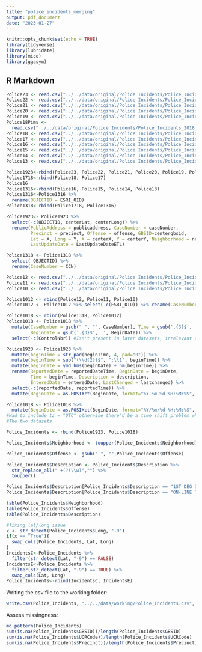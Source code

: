 ```yaml
---
title: "police_incidents_merging"
output: pdf_document
date: "2023-01-27"
---
```


```r
knitr::opts_chunk$set(echo = TRUE)
library(tidyverse)
library(lubridate)
library(mice)
library(ggasym)
```

## R Markdown

```r
Police23 <- read.csv("../../data/original/Police Incidents/Police_Incidents_2023.csv")
Police22 <- read.csv("../../data/original/Police Incidents/Police_Incidents_2022.csv")
Police21 <- read.csv("../../data/original/Police Incidents/Police_Incidents_2021.csv")
Police20 <- read.csv("../../data/original/Police Incidents/Police_Incidents_2020.csv")
Police19 <- read.csv("../../data/original/Police Incidents/Police_Incidents_2019.csv")
Police18Pims <- 
  read.csv("../../data/original/Police Incidents/Police_Incidents_2018_PIMS.csv")
Police18 <- read.csv("../../data/original/Police Incidents/Police_Incidents_2018.csv")
Police17 <- read.csv("../../data/original/Police Incidents/Police_Incidents_2017.csv")
Police16 <- read.csv("../../data/original/Police Incidents/Police_Incidents_2016.csv")
Police15 <- read.csv("../../data/original/Police Incidents/Police_Incidents_2015.csv")
Police14 <- read.csv("../../data/original/Police Incidents/Police_Incidents_2014.csv")
Police13 <- read.csv("../../data/original/Police Incidents/Police_Incidents_2013.csv")

Police1923<-rbind(Police23, Police22, Police21, Police20, Police19, Police18Pims)
Police1718<-rbind(Police18, Police17)
Police16
Police1316<-rbind(Police16, Police15, Police14, Police13)
Police1316<-Police1316 %>%
  rename(OBJECTID = ESRI_OID)
Police1318<-rbind(Police1718, Police1316)
```

```r
Police1923<- Police1923 %>%
  select(-c(OBJECTID, centerLat, centerLong)) %>%
  rename(PublicAddress = publicaddress, CaseNumber = caseNumber,
         Precinct = precinct, Offense = offense, GBSID=centergbsid,
         Lat = X, Long = Y, X = centerX, Y = centerY, Neighborhood = neighborhood,
         LastUpdateDate = LastUpdateDateETL)

Police1318 <- Police1318 %>%
  select(-OBJECTID) %>%
  rename(CaseNumber = CCN)
```


```r
Police12 <- read.csv("../../data/original/Police Incidents/Police_Incidents_2012.csv")
Police11 <- read.csv("../../data/original/Police Incidents/Police_Incidents_2011.csv")
Police10 <- read.csv("../../data/original/Police Incidents/Police_Incidents_2010.csv")

Police1012 <- rbind(Police12, Police11, Police10)
Police1012 <- Police1012 %>% select(-c(ESRI_OID)) %>% rename(CaseNumber = CCN)

Police1018 <- rbind(Police1318, Police1012)
Police1018 <- Police1018 %>%
  mutate(CaseNumber = gsub(" ", "", CaseNumber), Time = gsub('.{3}$', '', Time), 
         BeginDate = gsub('.{3}$', '', BeginDate)) %>%
  select(-c(ControlNbr)) #Isn't present in later datasets, irrelevant column

Police1923 <- Police1923 %>%
  mutate(beginTime = str_pad(beginTime, 4, pad="0")) %>%
  mutate(beginTime = sub("(\\d{2})$", ":\\1", beginTime)) %>%
  mutate(beginDate = ymd_hms(beginDate) + hm(beginTime)) %>%
  rename(ReportedDate = reportedDateTime, BeginDate = beginDate, 
         Time = beginTime, Description = description, 
         EnteredDate = enteredDate, LastChanged = lastchanged) %>%
  select(-c(reportedDate, reportedTime)) %>%
  mutate(BeginDate = as.POSIXct(BeginDate, format="%Y-%m-%d %H:%M:%S", tz = "UTC"))

Police1018 <- Police1018 %>%
  mutate(BeginDate = as.POSIXct(BeginDate, format="%Y/%m/%d %H:%M:%S", tz = "UTC"))
#Had to include tz = "UTC" otherwise there'd be a time shift problem when merging
#The two datasets

Police_Incidents <- rbind(Police1923, Police1018)
```


```r
Police_Incidents$Neighborhood <- toupper(Police_Incidents$Neighborhood)

Police_Incidents$Offense <- gsub(" ", "",Police_Incidents$Offense)

Police_Incidents$Description <- Police_Incidents$Description %>%
  str_replace_all(" +(?!\\w)","") %>%
  toupper()

Police_Incidents$Description[Police_Incidents$Description == "1ST DEG DOMES ASSLT"] <- "1ST DEG DOMES ASLT"
Police_Incidents$Description[Police_Incidents$Description == "ON-LINE THEFT"] <- "ONLINE THEFT"

table(Police_Incidents$Neighborhood)
table(Police_Incidents$Offense)
table(Police_Incidents$Description)
```

```r
#fixing lat/long issue
x <- str_detect(Police_Incidents$Long, "-9")
if(x == "True"){
  swap_cols(Police_Incidents, Lat, Long)
}
IncidentsC<-Police_Incidents %>%
  filter(str_detect(Lat, "-9") == FALSE)
IncidentsE<-Police_Incidents %>%
  filter(str_detect(Lat, "-9") == TRUE) %>%
  swap_cols(Lat, Long)
Police_Incidents<-rbind(IncidentsC, IncidentsE)
```

Writing the csv file to the working folder:

```r
write.csv(Police_Incidents, "../../data/working/Police_Incidents.csv", row.names=FALSE)
```


Assess missingness:

```r
md.pattern(Police_Incidents)
sum(is.na(Police_Incidents$GBSID))/length(Police_Incidents$GBSID)
sum(is.na(Police_Incidents$UCRCode))/length(Police_Incidents$UCRCode)
sum(is.na(Police_Incidents$Precinct))/length(Police_Incidents$Precinct)
```


